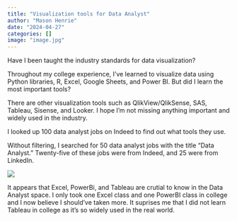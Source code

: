 ```yaml
---
title: "Visualization tools for Data Analyst"
author: "Mason Henrie"
date: "2024-04-27"
categories: []
image: "image.jpg"
---
```


Have I been taught the industry standards for data visualization?

Throughout my college experience, I've learned to visualize data using Python libraries, R, Excel, Google Sheets, and Power BI. But did I learn the most important tools?

There are other visualization tools such as QlikView/QlikSense, SAS, Tableau, Sisense, and Looker. I hope I'm not missing anything important and widely used in the industry.

I looked up 100 data analyst jobs on Indeed to find out what tools they use.

Without filtering, I searched for 50 data analyst jobs with the title "Data Analyst." Twenty-five of these jobs were from Indeed, and 25 were from LinkedIn.

![](Visual.png)

It appears that Excel, PowerBi, and Tableau are crutial to know in the Data Analyst space. I only took one Excel class and one PowerBI class in college and I now believe I should've taken more. It suprises me that I did not learn Tableau in college as it's so widely used in the real world. 















